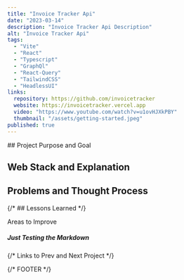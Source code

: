 ```yaml
---
title: "Invoice Tracker Api"
date: "2023-03-14"
description: "Invoice Tracker Api Description"
alt: "Invoice Tracker Api"
tags:
  - "Vite"
  - "React"
  - "Typescript"
  - "GraphQl"
  - "React-Query"
  - "TailwindCSS"
  - "HeadlessUI"
links:
  repository: https://github.com/invoicetracker
  website: https://invoicetracker.vercel.app
  video: "https://www.youtube.com/watch?v=u1ovHJXkPBY"
  thumbnail: "/assets/getting-started.jpeg"
published: true
---
```


<Section>
## Project Purpose and Goal

## Web Stack and Explanation

## Problems and Thought Process

{/* ## Lessons Learned */}

<Section>
  <Heading>Areas to Improve</Heading>
</Section>

##### Just Testing the Markdown

</Section>
{/* Links to Prev and Next Project */}

{/* FOOTER */}
